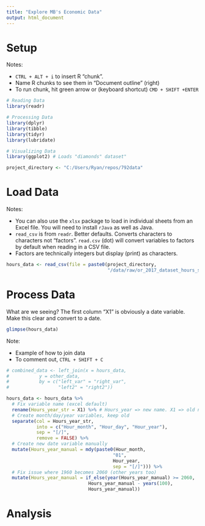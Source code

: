 ```yaml
---
title: "Explore MB's Economic Data"
output: html_document
---
```


# Setup

Notes:

* `CTRL + ALT + i` to insert R "chunk".  
* Name R chunks to see them in "Document outline" (right)
* To run chunk, hit green arrow or (keyboard shortcut) `CMD + SHIFT +ENTER`

```r
# Reading Data
library(readr)

# Processing Data
library(dplyr)
library(tibble)
library(tidyr)
library(lubridate)

# Visualizing Data
library(ggplot2) # Loads "diamonds" dataset"
```

```r
project_directory <- "C:/Users/Ryan/repos/792data"
```


# Load Data

Notes:

* You can also use the `xlsx` package to load in individual sheets from an Excel file. You will need to install `rJava` as well as Java.
* `read_csv` is from `readr`. Better defaults. Converts characters to characters not "factors". `read.csv` (dot) will convert variables to factors by default when reading in a CSV file. 
* Factors are technically integers but display (print) as characters.

```r
hours_data <- read_csv(file = paste0(project_directory,
                                     "/data/raw/or_2017_dataset_hours_sheet.csv"))
```

# Process Data

What are we seeing? The first column "X1" is obviously a date variable. Make this clear and convert to a date.

```r
glimpse(hours_data)
```

Note:

* Example of how to join data
* To comment out, `CTRL + SHIFT + C`

```r
# combined_data <- left_join(x = hours_data,
#           y = other_data,
#           by = c("left_var" = "right_var", 
#                  "left2" = "right2"))
```

```r
hours_data <- hours_data %>% 
  # Fix variable name (excel default)
  rename(Hours_year_str = X1) %>% # Hours_year => new name. X1 => old name.
  # Create month/day/year variables, keep old
  separate(col = Hours_year_str, 
           into = c("Hour_month", "Hour_day", "Hour_year"),
           sep = "[/]",
           remove = FALSE) %>%
  # Create new date variable manually
  mutate(Hours_year_manual = mdy(paste0(Hour_month,
                                       "01",
                                       Hour_year,
                                       sep = "[/]"))) %>% 
  # Fix issue where 1960 becomes 2060 (other years too)
  mutate(Hours_year_manual = if_else(year(Hours_year_manual) >= 2060, 
                              Hours_year_manual - years(100),
                              Hours_year_manual))
```

# Analysis

